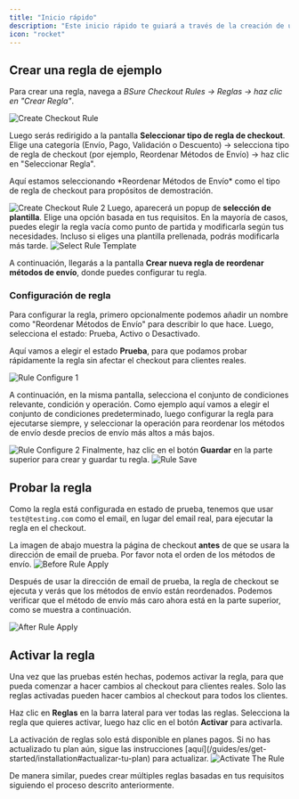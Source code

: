 ```yaml
---
title: "Inicio rápido"
description: "Este inicio rápido te guiará a través de la creación de una regla de ejemplo, demostrando cómo funciona y cómo puede usarse para personalizar tu checkout de Shopify."
icon: "rocket"
---
```


## Crear una regla de ejemplo

Para crear una regla, navega a _BSure Checkout Rules → Reglas → haz clic en "Crear Regla"_.

<img
  src="/images/quickstart/create-checkout-rule.webp"
  alt="Create Checkout Rule"
/>

Luego serás redirigido a la pantalla **Seleccionar tipo de regla de checkout**. Elige una categoría (Envío, Pago, Validación o Descuento) → selecciona tipo de regla de checkout (por ejemplo, Reordenar Métodos de Envío) → haz clic en "Seleccionar Regla".

<Warning>
  Aquí estamos seleccionando *Reordenar Métodos de Envío* como el tipo de regla de checkout para
  propósitos de demostración.
</Warning>

<img
  src="/images/quickstart/create-checkout-rule-2.webp"
  alt="Create Checkout Rule 2"
/>
Luego, aparecerá un popup de **selección de plantilla**. Elige una opción basada en tus
requisitos. En la mayoría de casos, puedes elegir la regla vacía como punto de partida y
modificarla según tus necesidades. Incluso si eliges una plantilla prellenada, podrás
modificarla más tarde.
<img
  src="/images/shared/select-rule-template.webp"
  alt="Select Rule Template"
/>

A continuación, llegarás a la pantalla **Crear nueva regla de reordenar métodos de envío**, donde puedes configurar tu regla.

### Configuración de regla

Para configurar la regla, primero opcionalmente podemos añadir un nombre como "Reordenar Métodos de Envío" para describir lo que hace. Luego, selecciona el estado: Prueba, Activo o Desactivado.

Aquí vamos a elegir el estado **Prueba**, para que podamos probar rápidamente la regla sin afectar el checkout para clientes reales.

<img src="/images/shared/rule-configure-1.webp" alt="Rule Configure 1" />

A continuación, en la misma pantalla, selecciona el conjunto de condiciones relevante, condición y operación. Como ejemplo aquí vamos a elegir el conjunto de condiciones predeterminado, luego configurar la regla para ejecutarse siempre, y seleccionar la operación para reordenar los métodos de envío desde precios de envío más altos a más bajos.

<img src="/images/shared/rule-configure-2.webp" alt="Rule Configure 2" />
Finalmente, haz clic en el botón <b>Guardar</b> en la parte superior para crear y guardar tu regla.
<img src="/images/shared/save-rule.webp" alt="Rule Save" />

## Probar la regla

Como la regla está configurada en estado de prueba, tenemos que usar `test@testing.com` como el email, en lugar del email real, para ejecutar la regla en el checkout.

<Warning>
  La imagen de abajo muestra la página de checkout <b>antes</b> de que se usara la dirección de email
  de prueba. Por favor nota el orden de los métodos de envío.
</Warning>
<img src="/images/shared/before-rule-apply.webp" alt="Before Rule Apply" />

Después de usar la dirección de email de prueba, la regla de checkout se ejecuta y verás que los métodos de envío están reordenados. Podemos verificar que el método de envío más caro ahora está en la parte superior, como se muestra a continuación.

<img src="/images/shared/after-rule-apply.webp" alt="After Rule Apply" />

## Activar la regla

Una vez que las pruebas estén hechas, podemos activar la regla, para que pueda comenzar a hacer cambios al checkout para clientes reales. Solo las reglas activadas pueden hacer cambios al checkout para todos los clientes.

Haz clic en **Reglas** en la barra lateral para ver todas las reglas. Selecciona la regla que quieres activar, luego haz clic en el botón **Activar** para activarla.

<Warning>
  La activación de reglas solo está disponible en planes pagos. Si no has actualizado tu
  plan aún, sigue las instrucciones
  [aquí](/guides/es/get-started/installation#actualizar-tu-plan) para actualizar.
</Warning>
<img src="/images/shared/activate-the-rule.webp" alt="Activate The Rule" />

De manera similar, puedes crear múltiples reglas basadas en tus requisitos siguiendo el proceso descrito anteriormente.
